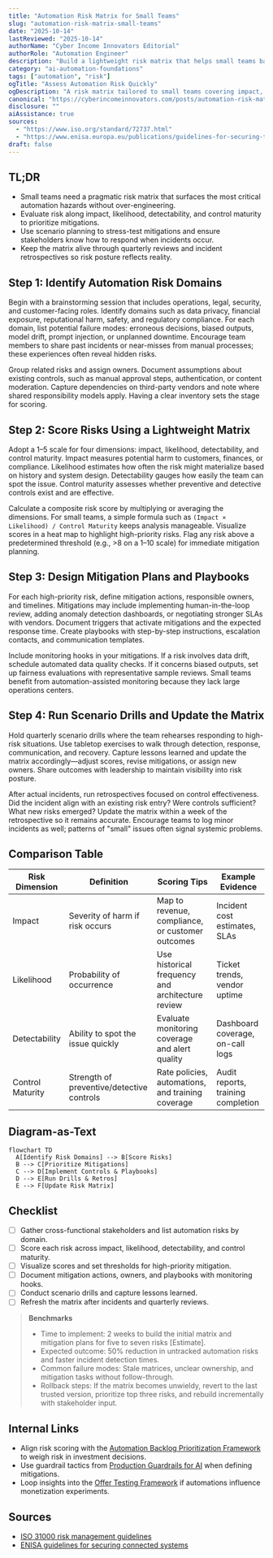 ```yaml
---
title: "Automation Risk Matrix for Small Teams"
slug: "automation-risk-matrix-small-teams"
date: "2025-10-14"
lastReviewed: "2025-10-14"
authorName: "Cyber Income Innovators Editorial"
authorRole: "Automation Engineer"
description: "Build a lightweight risk matrix that helps small teams balance automation upside with compliance and brand safeguards."
category: "ai-automation-foundations"
tags: ["automation", "risk"]
ogTitle: "Assess Automation Risk Quickly"
ogDescription: "A risk matrix tailored to small teams covering impact, likelihood, detectability, and mitigation tactics."
canonical: "https://cyberincomeinnovators.com/posts/automation-risk-matrix-small-teams"
disclosure: ""
aiAssistance: true
sources:
  - "https://www.iso.org/standard/72737.html"
  - "https://www.enisa.europa.eu/publications/guidelines-for-securing-the-internet-of-things"
draft: false
---
```


## TL;DR

- Small teams need a pragmatic risk matrix that surfaces the most critical automation hazards without over-engineering.
- Evaluate risk along impact, likelihood, detectability, and control maturity to prioritize mitigations.
- Use scenario planning to stress-test mitigations and ensure stakeholders know how to respond when incidents occur.
- Keep the matrix alive through quarterly reviews and incident retrospectives so risk posture reflects reality.

## Step 1: Identify Automation Risk Domains

Begin with a brainstorming session that includes operations, legal, security, and customer-facing roles. Identify domains such as data privacy, financial exposure, reputational harm, safety, and regulatory compliance. For each domain, list potential failure modes: erroneous decisions, biased outputs, model drift, prompt injection, or unplanned downtime. Encourage team members to share past incidents or near-misses from manual processes; these experiences often reveal hidden risks.

Group related risks and assign owners. Document assumptions about existing controls, such as manual approval steps, authentication, or content moderation. Capture dependencies on third-party vendors and note where shared responsibility models apply. Having a clear inventory sets the stage for scoring.

## Step 2: Score Risks Using a Lightweight Matrix

Adopt a 1–5 scale for four dimensions: impact, likelihood, detectability, and control maturity. Impact measures potential harm to customers, finances, or compliance. Likelihood estimates how often the risk might materialize based on history and system design. Detectability gauges how easily the team can spot the issue. Control maturity assesses whether preventive and detective controls exist and are effective.

Calculate a composite risk score by multiplying or averaging the dimensions. For small teams, a simple formula such as `(Impact × Likelihood) / Control Maturity` keeps analysis manageable. Visualize scores in a heat map to highlight high-priority risks. Flag any risk above a predetermined threshold (e.g., >8 on a 1–10 scale) for immediate mitigation planning.

## Step 3: Design Mitigation Plans and Playbooks

For each high-priority risk, define mitigation actions, responsible owners, and timelines. Mitigations may include implementing human-in-the-loop review, adding anomaly detection dashboards, or negotiating stronger SLAs with vendors. Document triggers that activate mitigations and the expected response time. Create playbooks with step-by-step instructions, escalation contacts, and communication templates.

Include monitoring hooks in your mitigations. If a risk involves data drift, schedule automated data quality checks. If it concerns biased outputs, set up fairness evaluations with representative sample reviews. Small teams benefit from automation-assisted monitoring because they lack large operations centers.

## Step 4: Run Scenario Drills and Update the Matrix

Hold quarterly scenario drills where the team rehearses responding to high-risk situations. Use tabletop exercises to walk through detection, response, communication, and recovery. Capture lessons learned and update the matrix accordingly—adjust scores, revise mitigations, or assign new owners. Share outcomes with leadership to maintain visibility into risk posture.

After actual incidents, run retrospectives focused on control effectiveness. Did the incident align with an existing risk entry? Were controls sufficient? What new risks emerged? Update the matrix within a week of the retrospective so it remains accurate. Encourage teams to log minor incidents as well; patterns of "small" issues often signal systemic problems.

## Comparison Table

| Risk Dimension | Definition | Scoring Tips | Example Evidence |
| --- | --- | --- | --- |
| Impact | Severity of harm if risk occurs | Map to revenue, compliance, or customer outcomes | Incident cost estimates, SLAs |
| Likelihood | Probability of occurrence | Use historical frequency and architecture review | Ticket trends, vendor uptime |
| Detectability | Ability to spot the issue quickly | Evaluate monitoring coverage and alert quality | Dashboard coverage, on-call logs |
| Control Maturity | Strength of preventive/detective controls | Rate policies, automations, and training coverage | Audit reports, training completion |

## Diagram-as-Text

```mermaid
flowchart TD
  A[Identify Risk Domains] --> B[Score Risks]
  B --> C[Prioritize Mitigations]
  C --> D[Implement Controls & Playbooks]
  D --> E[Run Drills & Retros]
  E --> F[Update Risk Matrix]
```

## Checklist

- [ ] Gather cross-functional stakeholders and list automation risks by domain.
- [ ] Score each risk across impact, likelihood, detectability, and control maturity.
- [ ] Visualize scores and set thresholds for high-priority mitigation.
- [ ] Document mitigation actions, owners, and playbooks with monitoring hooks.
- [ ] Conduct scenario drills and capture lessons learned.
- [ ] Refresh the matrix after incidents and quarterly reviews.

> **Benchmarks**
> - Time to implement: 2 weeks to build the initial matrix and mitigation plans for five to seven risks [Estimate].
> - Expected outcome: 50% reduction in untracked automation risks and faster incident detection times.
> - Common failure modes: Stale matrices, unclear ownership, and mitigation tasks without follow-through.
> - Rollback steps: If the matrix becomes unwieldy, revert to the last trusted version, prioritize top three risks, and rebuild incrementally with stakeholder input.

## Internal Links

- Align risk scoring with the [Automation Backlog Prioritization Framework](./automation-backlog-prioritization-framework.mdx) to weigh risk in investment decisions.
- Use guardrail tactics from [Production Guardrails for AI](./production-guardrails-for-ai.mdx) when defining mitigations.
- Loop insights into the [Offer Testing Framework](../monetization-analytics/offer-testing-framework.mdx) if automations influence monetization experiments.

## Sources

- [ISO 31000 risk management guidelines](https://www.iso.org/standard/72737.html)
- [ENISA guidelines for securing connected systems](https://www.enisa.europa.eu/publications/guidelines-for-securing-the-internet-of-things)
